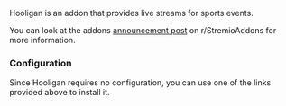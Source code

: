
<StremioAddonButtons id="hooligan" manifest="https://docker-hooligan.onrender.com/manifest.json" configurable={true} configurationRequired={false} configureAtBase={true}/> 


Hooligan is an addon that provides live streams for sports events. 

You can look at the addons [announcement post](https://www.reddit.com/r/StremioAddons/comments/1f0vjc8/new_addon_hooligan_v0015_beta_formula1_soccer_mlb/) on r/StremioAddons for more information.

<h3>Configuration</h3>

Since Hooligan requires no configuration, you can use one of the links provided above to install it.
